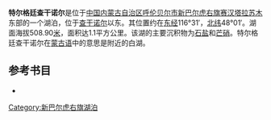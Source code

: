 '''特尔格廷查干诺尔'''是位于[[中国|中国]][[内蒙古自治区|内蒙古自治区]][[呼伦贝尔市|呼伦贝尔市]][[新巴尔虎右旗|新巴尔虎右旗]][[赛汉塔拉苏木|赛汉塔拉苏木]]东部的一个湖泊，位于[[查干诺尔_(赛汉塔拉苏木)|查干诺尔]]以东。其位置约在[[东经|东经]]116°31′，[[北纬|北纬]]48°01′。湖面海拔508.90[[米_(單位)|米]]，面积达1.1平方公里。该湖的主要沉积物为[[石盐|石盐]]和[[芒硝|芒硝]]。特尔格廷查干诺尔在[[蒙古语|蒙古语]]中的意思是附近的白湖。
== 参考书目 ==
*{{cite book|author=牧寒 |title=《内蒙古湖泊》 |year=2003 |publisher=内蒙古人民出版社 |isbn=9787204039883  }}
{{模板:呼伦贝尔市湖泊}}
{{内蒙古小作品}}

[[Category:新巴尔虎右旗湖泊|Category:新巴尔虎右旗湖泊]]